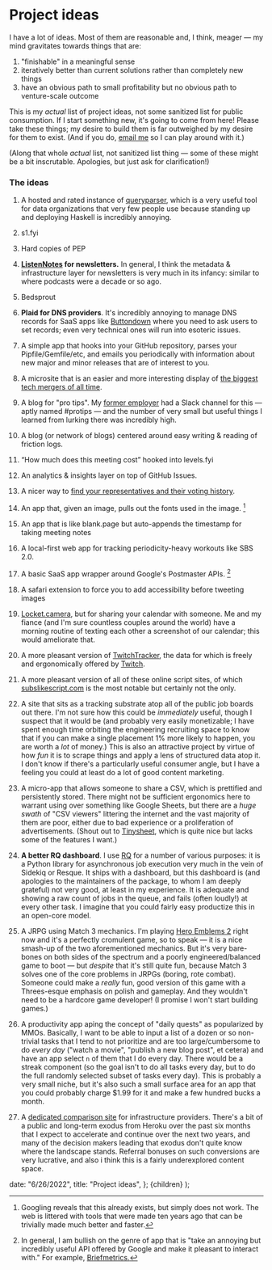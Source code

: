 # Project ideas

I have a lot of ideas. Most of them are reasonable and, I think, meager — my mind gravitates towards things that are:

1. "finishable" in a meaningful sense
2. iteratively better than current solutions rather than completely new things
3. have an obvious path to small profitability but no obvious path to venture-scale outcome

This is my _actual_ list of project ideas, not some sanitized list for public consumption. If I start something new,
it's going to come from here! Please take these things; my desire to build them is far outweighed by my desire for them
to exist. (And if you do, [email me](mailto:me@jmduke.com) so I can play around with it.)

(Along that whole _actual_ list, not sanitized list thing — some of these might be a bit inscrutable. Apologies, but just ask for clarification!)

### The ideas

1. A hosted and rated instance of [queryparser](https://github.com/uber/queryparser), which is a very useful tool for data organizations that very few people use because standing up and deploying Haskell is incredibly annoying.
2. s1.fyi
3. Hard copies of PEP
4. **[ListenNotes](https://www.listennotes.com/) for newsletters.** In general, I think the metadata & infrastructure layer for newsletters is very much in its infancy: similar to where podcasts were a decade or so ago.
5. Bedsprout
6. **Plaid for DNS providers**. It's incredibly annoying to manage DNS records for SaaS apps like [Buttondown](https://buttondown.email) where you need to ask users to set records; even very technical ones will run into esoteric issues.
7. A simple app that hooks into your GitHub repository, parses your Pipfile/Gemfile/etc, and emails you periodically with information about new major and minor releases that are of interest to you.
8. A microsite that is an easier and more interesting display of [the biggest tech mergers of all time](https://www.pcmag.com/news/the-biggest-tech-mergers-and-acquisitions-of-all-time).
9. A blog for "pro tips". My [former employer](https://stripe.com) had a Slack channel for this — aptly named #protips — and the number of very small but useful things I learned from lurking there was incredibly high.
10. A blog (or network of blogs) centered around easy writing & reading of friction logs.
11. “How much does this meeting cost” hooked into levels.fyi
12. An analytics & insights layer on top of GitHub Issues.
13. A nicer way to [find your representatives and their voting history](https://www.commoncause.org/find-your-representative/).
14. An app that, given an image, pulls out the fonts used in the image. [^2]
15. An app that is like blank.page but auto-appends the timestamp for taking meeting notes
16. A local-first web app for tracking periodicity-heavy workouts like SBS 2.0.
17. A basic SaaS app wrapper around Google's Postmaster APIs. [^1]
18. A safari extension to force you to add accessibility before tweeting images
19. [Locket.camera](https://locket.camera/), but for sharing your calendar with someone. Me and my fiance (and I'm sure countless couples around the world) have a morning routine of texting each other a screenshot of our calendar; this would ameliorate that.
20. A more pleasant version of [TwitchTracker](https://twitchtracker.com/statistics), the data for which is freely and ergonomically offered by [Twitch](https://dev.twitch.tv/docs/api/reference).
21. A more pleasant version of all of these online script sites, of which [subslikescript.com](https://subslikescript.com/) is the most notable but certainly not the only.
22. A site that sits as a tracking substrate atop all of the public job boards out there. I'm not sure how this could be _immediately_ useful, though I suspect that it would be (and probably very easily monetizable; I have spent enough time orbiting the engineering recruiting space to know that if you can make a single placement 1% more likely to happen, you are worth a _lot_ of money.) This is also an attractive project by virtue of how _fun_ it is to scrape things and apply a lens of structured data atop it. I don't know if there's a particularly useful consumer angle, but I have a feeling you could at least do a lot of good content marketing.
23. A micro-app that allows someone to share a CSV, which is prettified and persistently stored. There might not be sufficient ergonomics here to warrant using over something like Google Sheets, but there are a _huge swath_ of "CSV viewers" littering the internet and the vast majority of them are poor, either due to bad experience or a proliferation of advertisements. (Shout out to [Tinysheet](https://tinysheet.com), which is quite nice but lacks some of the features I want.)
24. **A better RQ dashboard**. I use [RQ](https://github.com/rq/rq) for a number of various purposes: it is a Python library for asynchronous job execution very much in the vein of Sidekiq or Resque. It ships with a dashboard, but this dashboard is (and apologies to the maintainers of the package, to whom I am deeply grateful) not very good, at least in my experience. It is adequate and showing a raw count of jobs in the queue, and fails (often loudly!) at every other task. I imagine that you could fairly easy productize this in an open-core model.
25. A JRPG using Match 3 mechanics. I'm playing [Hero Emblems 2](https://toucharcade.com/2022/06/28/hero-emblems-2-review-iphone-ipad-ios-match-3/) right now and it's a perfectly cromulent game, so to speak — it is a nice smash-up of the two aforementioned mechanics. But it's very bare-bones on both sides of the spectrum and a poorly engineered/balanced game to boot — but _despite_ that it's still quite fun, because Match 3 solves one of the core problems in JRPGs (boring, rote combat). Someone could make a _really_ fun, good version of this game with a Threes-esque emphasis on polish and gameplay. And they wouldn't need to be a hardcore game developer! (I promise I won't start building games.)
26. A productivity app aping the concept of "daily quests" as popularized by MMOs. Basically, I want to be able to input a list of a dozen or so non-trivial tasks that I tend to not prioritize and are too large/cumbersome to do _every day_ ("watch a movie", "publish a new blog post", et cetera) and have an app select `n` of them that I do every day. There would be a streak component (so the goal isn't to do all tasks every day, but to do the full randomly selected subset of tasks every day). This is probably a very small niche, but it's also such a small surface area for an app that you could probably charge $1.99 for it and make a few hundred bucks a month.
27. A [dedicated comparison site](https://www.sitebuilderreport.com) for infrastructure providers. There's a bit of a public and long-term exodus from Heroku over the past six months that I expect to accelerate and continue over the next two years, and many of the decision makers leading that exodus don't quite know where the landscape stands. Referral bonuses on such conversions are very lucrative, and also i think this is a fairly underexplored content space.

    [^1]: In general, I am bullish on the genre of app that is "take an annoying but incredibly useful API offered by Google and make it pleasant to interact with." For example, [Briefmetrics.](https://briefmetrics.com/)
    [^2]: Googling reveals that this already exists, but simply does not work. The web is littered with tools that were made ten years ago that can be trivially made much better and faster.

  date: "6/26/2022",
  title: "Project ideas",
};
  <MarkdownPage meta={meta}>{children}</MarkdownPage>
);
